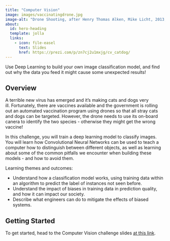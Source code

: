 ```yaml
---
title: "Computer Vision"
image: images/vaccinatingdrone.jpg
image-alt: "Drone Shooting, after Henry Thomas Alken, Mike Licht, 2013, Flickr, CC BY 2.0"
about:
  id: hero-heading
  template: jolla
  links:
    - icon: file-easel
      text: Slides
      href: https://prezi.com/p/zn7cj2u1mxjg/cv_catdog/
---
```


:::{#hero-heading}

Use Deep Learning to build your own image classification model, and find out why the data you feed it might cause some unexpected results! 

## Overview

A terrible new virus has emerged and it's making cats and dogs very ill. Fortunately, there are vaccines available and the government is rolling out an automated vaccination program using drones so that all stray cats and dogs can be targeted. However, the drone needs to use its on-board canera to identify the two species - otherwise they might get the wrong vaccine!

In this challenge, you will train a deep learning model to classify images. You will learn how Convolutional Neural Networks can be used to teach a computer how to distinguish between different objects, as well as learning about some of the common pitfalls we encounter when building these models - and how to avoid them.

Learning themes and outcomes:

- Understand how a classification model works, using training data within an algorithm to predict the label of instances not seen before.
- Understand the impact of biases in training data in prediction quality, and how it can impact our society.
- Describe what engineers can do to mitigate the effects of biased systems.


## Getting Started

To get started, head to the Computer Vision challenge slides [at this link](https://prezi.com/p/zn7cj2u1mxjg/cv_catdog/).

:::

